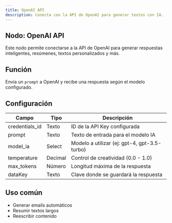 ```yaml
---
title: OpenAI API
description: Conecta con la API de OpenAI para generar textos con IA.
---
```



## Nodo: OpenAI API

Este nodo permite conectarse a la API de OpenAI para generar respuestas inteligentes, resúmenes, textos personalizados y más.

## Función
Envia un `prompt` a OpenAI y recibe una respuesta según el modelo configurado.

## Configuración

| Campo         | Tipo     | Descripción                                     |
|----------------|----------|-------------------------------------------------|
| credentials_id | Texto    | ID de la API Key configurada                   |
| prompt         | Texto    | Texto de entrada para el modelo IA             |
| model_ia       | Select   | Modelo a utilizar (ej: gpt-4, gpt-3.5-turbo)   |
| temperature    | Decimal  | Control de creatividad (0.0 - 1.0)             |
| max_tokens     | Número   | Longitud máxima de la respuesta                |
| dataKey        | Texto    | Clave donde se guardará la respuesta           |

## Uso común
- Generar emails automáticos
- Resumir textos largos
- Reescribir contenido
